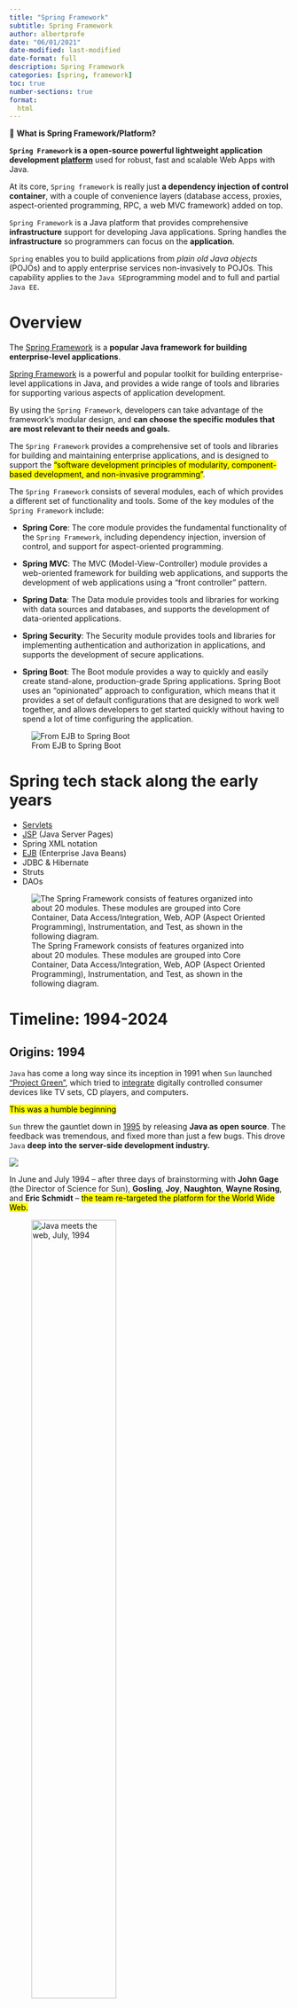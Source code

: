 ```yaml
---
title: "Spring Framework"
subtitle: Spring Framework
author: albertprofe
date: "06/01/2021"
date-modified: last-modified
date-format: full
description: Spring Framework
categories: [spring, framework]
toc: true
number-sections: true
format:
  html
---
```




::: {.summary}
📘 **What is Spring Framework/Platform?**

**`Spring Framework` is a open-source powerful lightweight application development [platform](https://docs.spring.io/spring-framework/docs/3.2.x/spring-framework-reference/html/overview.html){.external target='_blank'}** used for robust, fast and scalable Web Apps with Java.

At its core, `Spring framework` is really just **a dependency injection of control container**, with a couple of convenience layers (database access, proxies, aspect-oriented programming, RPC, a web MVC framework) added on top.

`Spring Framework` is a Java platform that provides comprehensive **infrastructure** support for developing Java applications. Spring handles the **infrastructure** so programmers can focus on the **application**.

`Spring` enables you to build applications from *plain old Java objects* (POJOs) and to apply enterprise services non-invasively to POJOs. This capability applies to the `Java SE `programming model and to full and partial `Java EE`.
:::


# Overview

The [Spring Framework](https://en.wikipedia.org/wiki/Spring_Framework){.external target='_blank'}  is a **popular Java framework for building enterprise-level applications**.


::: {.column-margin}

[Spring Framework](https://en.wikipedia.org/wiki/Spring_Framework){.external target='_blank'} is a powerful and popular toolkit for building enterprise-level applications in Java, and provides a wide range of tools and libraries for supporting various aspects of application development.
:::

::: {.column-margin}
By using the `Spring Framework`, developers can take advantage of the framework's modular design, and **can choose the specific modules that are most relevant to their needs and goals.**
:::


The `Spring Framework` provides a comprehensive set of tools and libraries for building and maintaining enterprise applications, and is designed to support the <mark>"software development principles of modularity, component-based development, and non-invasive programming"</mark>.

The `Spring Framework` consists of several modules, each of which provides a different set of functionality and tools. Some of the key modules of the `Spring Framework` include:

- **Spring Core**: The core module provides the fundamental functionality of the `Spring Framework`, including dependency injection, inversion of control, and support for aspect-oriented programming.

- **Spring MVC**: The MVC (Model-View-Controller) module provides a web-oriented framework for building web applications, and supports the development of web applications using a "front controller" pattern.

- **Spring Data**: The Data module provides tools and libraries for working with data sources and databases, and supports the development of data-oriented applications.

- **Spring Security**: The Security module provides tools and libraries for implementing authentication and authorization in applications, and supports the development of secure applications.

- **Spring Boot**: The Boot module provides a way to quickly and easily create stand-alone, production-grade Spring applications. Spring Boot uses an "opinionated" approach to configuration, which means that it provides a set of default configurations that are designed to work well together, and allows developers to get started quickly without having to spend a lot of time configuring the application.

![From EJB to Spring Boot](/images/springmvc/spring-timeline.png)


# Spring tech stack along the early years

- [Servlets](/spring/spring-servlets.qmd#springs-servlets)
- [JSP](/spring/spring-servlets.qmd#jsp-javaserver-page) (Java Server Pages)
- Spring XML notation
- [EJB](/spring/spring-servlets.qmd#ejb) (Enterprise Java Beans)
- JDBC & Hibernate
- Struts
- DAOs


![The Spring Framework consists of features organized into about 20 modules. These modules are grouped into Core Container, Data Access/Integration, Web, AOP (Aspect Oriented Programming), Instrumentation, and Test, as shown in the following diagram.](/images/springmvc/spring-overview.png)

# Timeline: 1994-2024

## Origins: 1994

`Java` has come a long way since its inception in 1991 when `Sun` launched ["Project Green"](https://www.tech-insider.org/java/research/1998/05-a.html){.external target='_blank'}, which tried to [integrate](https://en.wikipedia.org/wiki/Java_(software_platform)#History){.external target='_blank'} digitally controlled consumer devices like TV sets, CD players, and computers.

<mark>This was a humble beginning</mark>

`Sun` threw the gauntlet down in [1995](https://www.pearsonitcertification.com/articles/article.aspx?p=29786&seqNum=3){.external target='_blank'} by releasing **Java as open source**. The feedback was tremendous, and fixed more than just a few bugs. This drove `Java` **deep into the server-side development industry.**

![](/images/springmvc/servlet-history.png)

In June and July 1994 – after three days of brainstorming with **John Gage** (the Director of Science for Sun), **Gosling**, **Joy**, **Naughton**, **Wayne Rosing**, and **Eric Schmidt** – <mark>the team re-targeted the platform for the World Wide Web.</mark>

![Java meets the web, July, 1994](/images/springmvc/javameetsweb.png){width="60%"}

Together, `servlets` and `JSPs` pages enabled programmers to develop modular, maintainable, scalable, and portable Web applications with Java.

This was between 1994 and 1995. The `Java Servlet API` was first publicly announced at the inaugural [JavaOne](https://en.wikipedia.org/wiki/Jakarta_Servlet#cite_note-12){.external target='_blank'} conference in May 1996. The `Servlet1` [specification](https://web.archive.org/web/20000816161328/http://java.sun.com/javaone/javaone96/pres/ServExt.pdf){.external target='_blank'} was created by **Pavni Diwanji** while she worked at `Sun Microsystems`.

::: {.column-margin}
![Servlet api](/images/springmvc/servlet-api.png)
:::


By 1996, <mark>Java had already become popular among developer for its friendly APIs and automated Garbage Collection and was starting to be widely used in back-end systems</mark>.

One problem, however, was that most of these systems needed the same set of standard capabilities – such as `persistence`, `transaction integrity`, and `concurrency control` – which the JDK lacked at that time. That, naturally, led to many home-grown, closed implementations.

**IBM** stepped forward and released the `Enterprise Java Bean (EJB)` specification in **1997**, with the promise that developers could write code in a standard way, with many of the common concerns automatically handled.

That’s how <mark>the first Java framework for the enterprise was born; the specification was later adopted by Sun in 1999 as `EJB 1.0`.</mark>

Fast forward twenty years and `EJB 3.2` is now the subset of the `JavaEE 9` specification.

Those years saw the release of the first incarnation of `Enterprise Java`, but soon after, important technologies joined the mix, such as `Servlets`, `Messaging`, and `Enterprise Java Beans`.

## J2EE: 1999


On paper, `J2EE` was meant to become the standard way of building Java enterprise applications. In other words, it was supposed to be the **game-changer** in terms of overall architecture.

::: {.column-margin}
The platform was known as `Java 2 Platform`, `Enterprise Edition` or `J2EE` from version 1.2, until the name was changed to `Java Platform`, Enterprise Edition or `Java EE` in version 1.5.
:::


Everything sounded quite promising with `J2EE`. However, when it came to actually implementing things using `J2EE`, *everything wasn’t so rosy*. Some of the major problems with `J2EE` were in regards to **EJB or Enterprise Java Beans**.


![If you see the above timeline, Spring started in 2004. Just before that, 2001-2003 was the period during which everyone became fed up with EJB. The launch of Spring coincided with the worst phase in EJB implementation.](/images/springmvc/timeline-jee.png){width=100%}


Due to these problems, there was <mark>discontent among developers with regards to `EJB` and `J2EE`.</mark>

> `EJB` became that bad uncle in the family that you want to avoid because they mess up everything. It basically fell out of favor. That’s when **Spring** came in.

**Rod Johnson**, the [founder](https://en.wikipedia.org/wiki/Rod_Johnson_(programmer)){.external target='_blank'} of `Spring`, started on this journey to create an alternative to `J2EE`. This led to the birth of `Spring Framework`.

However, the guys at `Sun Microsystems` (the creators of Java and J2EE) took note of the rise of `Spring`. They tried to understand the reasons behind the declining popularity of `J2EE`. And they also realized that the `EJB` implementation was the major problem.

So they actually went back and re-engineered `EJB`. In other words, they made it simpler to use. This coincides with `Java EE5` release in 2006. Since then, `J2EE` has steadily improved with every new version.

Practically speaking, at this point of time, both `Spring` and `J2EE` are pretty equal in terms of features. You can basically do the same thing with both the frameworks. However, the `J2EE` folks were slightly slow to solve the problems and the earlier problems with `EJB` had tarnished the image of `J2EE` forever.

It was so late, during this time, `Spring` has gone from strength to strength. It has gathered a tremendous amount of momentum in the industry and the developer community. 

::: {.callout-warning}
## J2EE, Java EE or Jakarta?

`Java EE` was maintained by **Oracle** under the *Java Community Process*.

On September 12, 2017, **Oracle** Corporation announced that it would submit `Java EE` to the **Eclipse** Foundation.

The **Eclipse** top-level project has been named `Eclipse Enterprise for Java` (`EE4J`).

The **Eclipse** Foundation could not agree with **Oracle** over the use of `javax` and Java trademarks.

**Oracle** owns the trademark for the name **"Java"** and the platform was renamed from `Java EE` to `Jakarta EE`
:::

::: {.column-margin}
![](/images/springmvc/j2ee-jakarta.png)
:::


## Spring: 2004

As we have seen, **IBM** set the foundations with `EJB` specifications. So, `Java EE` and `EJB` were the first platforms & specificatios trying to solve the problems around building *enterprise Java applications*.


Then, the `EJB` and `J2EE` specifications/frameworks were to be surpassed by `Spring`.

The first try, before the rise of `Spring`, was written by **Rod Johnson**, who <mark>contributed to the understanding of `J2EE` development practices and with the publication of his book [Expert One-on-One J2EE Design and Development](/books/j2ee.qmd) in October 2002 mean to develop without `EJB`</mark>.

::: {.column-margin}
**Roderick "Rod" Johnson** is an Australian computer specialist who created the Spring Framework and co-founded SpringSource, where he served as CEO until its 2009 acquisition by VMware.


![[Expert One-on-One J2EE Design and Development](/books/j2ee.qmd)](/books/j2ee.jpeg){width="50%"}


In 2011, Johnson became Chairman of Neo4j's Board of Directors. At the JavaOne 2012 it was announced that he joined the Typesafe Inc. Company board of directors. In 2016, he founded Atomist.

:::

`Spring Framework` was indeed influenced by many concepts discussed in **Expert One-on-One J2EE Design and Development**, particularly in terms of addressing the complexities and limitations of `J2EE` development.

`Spring` provided a more lightweight and flexible alternative to the heavy, XML-configured, and often cumbersome `J2EE` frameworks of the time. Besides, it worked flawlessly without `EJB`: more modular, decoupled and with lots of cofiguration options for the users.


The framework was first released under the **Apache 2.0 license in June 2003**. The first production release, `1.0`, was released in March 2004.

The `Spring 1.2.6` framework won a Jolt productivity award and a JAX Innovation Award in 2006.

![Following is the timeline shown about major releases in the history of Spring](/images/springmvc/spring-history.png){width=100%}

[Spring 2.0](https://docs.spring.io/spring-framework/docs/2.5.x/reference/new-in-2.html){.external target='_blank'} introduced in 2006 **support for various annotations for configuration purposes.**


`Spring Framework 4.0` was released in December 2013: Notable improvements in `Spring 4.0` included support for **Java SE (Standard Edition) 8**, Groovy 2, some aspects of Java EE 7, and **WebSocket**.

::: {.column-margin}
`Spring 2.0` was released in October 2006, `Spring 2.5` in November 2007, `Spring 3.0` in December 2009, `Spring 3.1` in December 2011, and Spring `3.2.5` in November 2013.
:::

Over the years, one of the most criticized aspects of the `Spring Framework` was <mark>the complex dependency management handled by massive `XML` configuration files.</mark>

This criticism led to the creation of `Spring Boot`, which opted for annotations instead of XML configurations and simplify the use of the framework.

## Boot: 2014

::: {.callout-note}
## Spring Boot
`Spring Boot` is an open source project part of the `Java Spring Framework` designed </mark>to simplify the creation of stand-alone, production-grade Spring-based applications.</mark>
:::

`Spring Boot` revolutionized **the way production-ready applications were developed, allowing developers to focus more on the application logic rather than spending time on boilerplate code to handle the necessary configurations and dependencies to run the application.**

> `Spring Boot` is used in many large **enterprise** solutions (e.g Netflix, American Express, ESPN, Mobile.de, Wix.com) for the fast building of **massive** applications, especially web-based ones.

`Spring Boot` **was launched in April 2014** [resolving](https://se.ewi.tudelft.nl/desosa2019/chapters/spring-boot/){.external target='_blank'} the problem of complex `XML` configurations by having three notable features that make it both unique and easy to use.

![History of Spring Framework to Boot](/images/springmvc/spring_versions-boot.png){width=60%}


<mark>Due to the power of creating Spring-based applications that can “just run,” Spring Boot’s popularity grew faster</mark>.


## Boot: 2024

**It's been a long ride!**

To sum up where we are now, let's add this extract from [Bootiful Spring Boot in 2024 (part 1)](https://spring.io/blog/2024/03/11/bootiful-spring-boot-in-2024-part-1){.external target='_blank'}.

> I'm of the opinion that there's never been a better time to be a Java and Spring Boot developer. I say that fully aware of where we stand in the span of things today. It's been 21+ years since the earliest releases of the Spring Framework and 11+ years since the earliest releases of Spring Boot.** This year marks 20 years since the Spring Framework and 10 years since Spring Boot**.
>
> So, when I say there's never been a better time to be a Java and Spring developer, bear in mind **I've been in this for the better part of those decades**. I love Java and the JVM, and I love Spring, and it's been amazing.
>
> But this is the best time. It's never been close. So, let's develop a new application, as always, **by visiting my second favorite place on the internet**, after production, [start.spring.io](start.spring.io){.external target='_blank'}, and we'll see what I mean. Click **Add Dependencies** and choose `Web`, `Spring Data JDBC`, `OpenAI`, `GraalVM Native Support`, `Docker Compose`, `Postgres`, and `Devtools`.

![Spring Boot 1.0 GA Released](/images/springmvc/boot-release-note-2024.png){width=60%}

- [Spring Boot 1.0 GA Released](https://spring.io/blog/2014/04/01/spring-boot-1-0-ga-released){.external target='_blank'}
- [Spring Framework 1.0 Final Released](https://spring.io/blog/2004/03/24/spring-framework-1-0-final-released){.external target='_blank'}
- [Bootiful Spring Boot in 2024 (part 1)](https://spring.io/blog/2024/03/11/bootiful-spring-boot-in-2024-part-1){.external target='_blank'}


# Spring Framework vs. Spring Boot

- The Spring Framework is a comprehensive framework for building and maintaining enterprise-level applications in Java, <mark>while Spring Boot is focused specifically on simplifying the process of creating and deploying stand-alone, production-grade Spring applications.</mark>

- <mark> The Spring Framework provides a flexible and modular approach to configuration</mark>, while **Spring Boot uses an "opinionated" approach** to configuration, which provides a set of default configurations that are designed to work well together.

- The Spring Framework provides a web-oriented framework **called Spring MVC**, while Spring Boot provides a <mark>more integrated approach to web application development</mark>, and includes support for building web applications using a wide range of technologies.

- In general, the Spring Framework and Spring Boot are both useful frameworks for building enterprise-level applications in Java, but have **different scopes**, focus, and approaches to configuration, and may be more or less suitable for different types of projects and goals.

![Table summarizing the differences between the Spring Framework and Spring Boot](/images/springmvc/table-spring-boot.png)

# Releases

- You can always find new version announcements on **Spring-framework**: [Last release](https://github.com/spring-projects/spring-framework/releases){.external target='_blank'}.
- You can always find new version announcements on **Spring-boot**: [Last release](https://github.com/spring-projects/spring-boot/releases){.external target='_blank'}.

::: {.callout-note}

The <mark>stable version</mark> since December 2024 is [Spring Boot 3.4.1 Release Notes](https://github.com/spring-projects/spring-boot/wiki/Spring-Boot-3.4-Release-Notes){.external target='_blank'} and **Spring framework**: [6.2.1](https://spring.io/projects/spring-framework){.external target='_blank'}.

:::

![](/images/springmvc/spring-releases.png){.lightbox}

**2024: December (*updated*)**

-  The current stable version, as of November 2024, is **Spring 6.2**.
-  The current stable version, as of December 2024, is **Spring Boot 3.4.1**.

**2023**

- The current stable version, as of September 2023, is **Spring 6.0.1**
- The current stable version, as of September 2023, is **Spring Boot 3.1.3**.

**2022**


- The current stable version, as of December 2022, is **Spring 6.0.2**. 
- The current stable version, as of December 2022, is **Spring Boot 3.0.0**.
- **Spring Boot 3.0.0** (and therefore the latest Spring Framework 6.0.2) supports Java 19 while also remaining compatible with Java 11 and 8.

# References

- [Spring Framework History: 2002 – Present (Updated 1st Oct 2017)](https://springtutorials.com/spring-framework-history/){.external target='_blank'}
- [Spring And Spring Boot Versions](https://www.marcobehler.com/guides/spring-and-spring-boot-versions){.external target='_blank'}
- [The Rise of Spring Framework](https://progressivecoder.com/the-rise-of-spring-framework/){.external target='_blank'}
- [Spring History: images](https://www.quora.com/What-is-the-history-of-The-Spring-Framework){.external target='_blank'}
- [A Detailed Guide to Enterprise Java Beans w/Code Examples](https://stackify.com/enterprise-java-beans/){.external target='_blank'}

